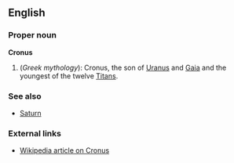 ==English==

===Proper noun===
'''Cronus'''

# (''Greek mythology''): Cronus, the son of [[Uranus]] and [[Gaia]] and the youngest of the twelve [[Titan]]s.

===See also===
*[[Saturn]]

===External links===

* [[w:Cronus|Wikipedia article on Cronus]]
